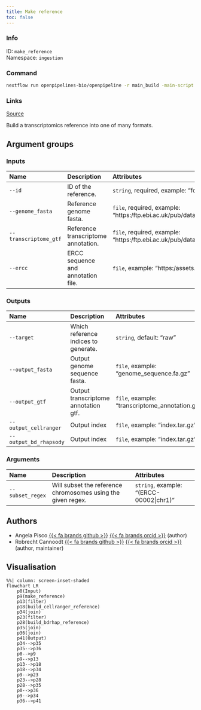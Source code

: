 ```yaml
---
title: Make reference
toc: false
---
```


::: {.column-margin}

### Info

ID: `make_reference`  
Namespace: `ingestion`

### Command

```bash
nextflow run openpipelines-bio/openpipeline -r main_build -main-script workflows/ingestion/make_reference/main.nf --help
```

### Links
[Source](https://github.com/openpipelines-bio/openpipeline/blob/main/workflows/ingestion/make_reference){.btn-action .btn-sm .btn-info .btn role="button"}
:::

Build a transcriptomics reference into one of many formats.


## Argument groups

### Inputs



|Name                  |Description                         |Attributes                                                                                                                            |
|:---------------------|:-----------------------------------|:-------------------------------------------------------------------------------------------------------------------------------------|
|`--id`                |ID of the reference.                |`string`, required, example: "foo"                                                                                                    |
|`--genome_fasta`      |Reference genome fasta.             |`file`, required, example: "https:/ftp.ebi.ac.uk/pub/databases/gencode/Gencode_human/release_41/GRCh38.primary_assembly.genome.fa.gz" |
|`--transcriptome_gtf` |Reference transcriptome annotation. |`file`, required, example: "https:/ftp.ebi.ac.uk/pub/databases/gencode/Gencode_human/release_41/gencode.v41.annotation.gtf.gz"        |
|`--ercc`              |ERCC sequence and annotation file.  |`file`, example: "https:/assets.thermofisher.com/TFS-Assets/LSG/manuals/ERCC92.zip"                                                   |

### Outputs



|Name                   |Description                          |Attributes                                         |
|:----------------------|:------------------------------------|:--------------------------------------------------|
|`--target`             |Which reference indices to generate. |`string`, default: "raw"                           |
|`--output_fasta`       |Output genome sequence fasta.        |`file`, example: "genome_sequence.fa.gz"           |
|`--output_gtf`         |Output transcriptome annotation gtf. |`file`, example: "transcriptome_annotation.gtf.gz" |
|`--output_cellranger`  |Output index                         |`file`, example: "index.tar.gz"                    |
|`--output_bd_rhapsody` |Output index                         |`file`, example: "index.tar.gz"                    |

### Arguments



|Name             |Description                                                  |Attributes                                  |
|:----------------|:------------------------------------------------------------|:-------------------------------------------|
|`--subset_regex` |Will subset the reference chromosomes using the given regex. |`string`, example: "(ERCC-00002&#124;chr1)" |

## Authors

 * Angela Pisco [{{< fa brands github >}}](https://github.com/aopisco) [{{< fa brands orcid >}}](https://orcid.org/0000-0003-0142-2355) (author)
 * Robrecht Cannoodt [{{< fa brands github >}}](https://github.com/rcannood) [{{< fa brands orcid >}}](https://orcid.org/0000-0003-3641-729X) (author, maintainer)

## Visualisation

```mermaid
%%| column: screen-inset-shaded
flowchart LR
    p0(Input)
    p9(make_reference)
    p13(filter)
    p18(build_cellranger_reference)
    p34(join)
    p23(filter)
    p28(build_bdrhap_reference)
    p35(join)
    p36(join)
    p41(Output)
    p34-->p35
    p35-->p36
    p0-->p9
    p9-->p13
    p13-->p18
    p18-->p34
    p9-->p23
    p23-->p28
    p28-->p35
    p0-->p36
    p9-->p34
    p36-->p41

```
